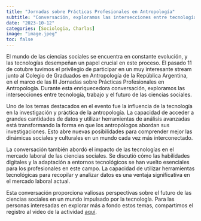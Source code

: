 ```yaml
---
title: "Jornadas sobre Prácticas Profesionales en Antropología"
subtitle: "Conversación, exploramos las intersecciones entre tecnología, trabajo y el futuro de las ciencias sociales."
date: "2023-10-12"
categories: [Sociologia, Charlas]
image: "image.jpeg"
toc: false
---
```


El mundo de las ciencias sociales se encuentra en constante evolución, y las tecnologías desempeñan un papel crucial en este proceso. El pasado 11 de cotubre tuvimos el privilegio de participar en un muy interesante stream junto al Colegio de Graduados en Antropología de la República Argentina, en el marco de las III Jornadas sobre Prácticas Profesionales en Antropología. Durante esta enriquecedora conversación, exploramos las intersecciones entre tecnología, trabajo y el futuro de las ciencias sociales.

Uno de los temas destacados en el evento fue la influencia de la tecnología en la investigación y práctica de la antropología. La capacidad de acceder a grandes cantidades de datos y utilizar herramientas de análisis avanzadas está transformando la forma en que los antropólogos abordan sus investigaciones. Esto abre nuevas posibilidades para comprender mejor las dinámicas sociales y culturales en un mundo cada vez más interconectado.

La conversación también abordó el impacto de las tecnologías en el mercado laboral de las ciencias sociales. Se discutió cómo las habilidades digitales y la adaptación a entornos tecnológicos se han vuelto esenciales para los profesionales en este campo. La capacidad de utilizar herramientas tecnológicas para recopilar y analizar datos es una ventaja significativa en el mercado laboral actual.

Esta conversación proporciona valiosas perspectivas sobre el futuro de las ciencias sociales en un mundo impulsado por la tecnología. Para las personas interesadas en explorar más a fondo estos temas, compartimos el registro al video de la actividad [[aquí]{.underline}](https://www.youtube.com/watch?v=O1hC6ERmLxU).
